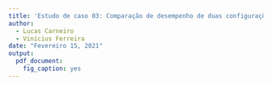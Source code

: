 ```yaml
---
title: 'Estudo de caso 03: Comparação de desempenho de duas configurações de um algoritmo de otimização'
author:
  - Lucas Carneiro
  - Vinicius Ferreira
date: "Fevereiro 15, 2021"
output:
  pdf_document:
    fig_caption: yes
---
```


<!-- # Sumário -->
<!-- ```{r, child=c('blocks/010_summary.Rmd')} -->

<!-- ``` -->


<!-- # Desenho de experimentos -->
<!-- ```{r, child=c('blocks/020_experiment_design.Rmd')} -->

<!-- ``` -->

<!-- # Descrição de dados e tratamento  -->
<!-- ```{r, child=c('blocks/030_data_treatment.Rmd')} -->

<!-- ``` -->


<!-- # Análise exploratória de dados -->
<!-- ```{r, child=c('blocks/040_exploratory_analysis.Rmd')} -->

<!-- ``` -->


<!-- ```{r, child=c('blocks/041_exploratory_analysis.Rmd')} -->

<!-- ``` -->


<!-- # Conferindo presunções dos modelos -->
<!-- ```{r, child=c('blocks/050_model_check.Rmd')} -->

<!-- ``` -->


<!-- # Análise estatística -->
<!-- ```{r, child=c('blocks/060_statistical_analysis.Rmd')} -->

<!-- ``` -->


<!-- # Conclusão e recomendação -->
<!-- ```{r, child=c('blocks/070_conclusion.Rmd')} -->

<!-- ``` -->

